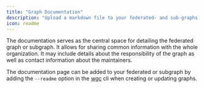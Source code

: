 ```yaml
---
title: "Graph Documentation"
description: "Upload a markdown file to your federated- and sub-graphs to share on-boarding or common information with your organization."
icon: readme
---
```


The documentation serves as the central space for detailing the federated graph or subgraph. It allows for sharing common information with the whole organization. It may include details about the responsibility of the graph as well as contact information about the maintainers.

The documentation page can be added to your federated or subgraph by adding the `--readme` option in the [wgc](/cli/intro) cli when creating or updating graphs.

